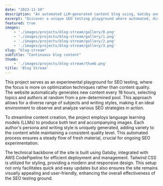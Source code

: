 ```yaml
---
date: "2023-11-10"
description: "An automated LLM-generated content blog using, Gatsby and Tailwind"
excerpt: "Discover a unique SEO testing playground where automated, diverse content is generated every 18 hours using advanced LLMs, set in a dynamic website built with Gatsby and AWS CodePipeline, all styled using Tailwind CSS - a perfect blend of technology for innovative SEO strategies."
featured: true
images:
    - './images/projects/blog-stream/gallery/0.png'
    - './images/projects/blog-stream/gallery/1.png'
    - './images/projects/blog-stream/gallery/2.png'
    - './images/projects/blog-stream/gallery/3.png'
slug: "blog-stream"
subTitle: "Continuous blog content"
thumb:
    - './images/projects/blog-stream/thumb.png'
title: 'Blog Stream'
---
```


This project serves as an experimental playground for SEO testing, where the focus is more on optimization techniques rather than content quality. The website automatically generates new content every 18 hours, selecting topics and authors at random from a pre-determined pool. This approach allows for a diverse range of subjects and writing styles, making it an ideal environment to observe and analyze various SEO strategies in action.

To streamline content creation, the project employs language learning models (LLMs) to produce both text and accompanying images. Each author's persona and writing style is uniquely generated, adding variety to the content while maintaining a consistent quality level. This automated process ensures a steady flow of fresh material, crucial for ongoing SEO experimentation.

The technical backbone of the site is built using Gatsby, integrated with AWS CodePipeline for efficient deployment and management. Tailwind CSS is utilized for styling, providing a modern and responsive design. This setup not only facilitates quick and easy updates but also ensures the site remains visually appealing and user-friendly, enhancing the overall effectiveness of the SEO testing ground.